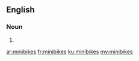 ==English==

===Noun===
{{head|en|plural}}

# {{plural of|minibike|lang=en}}

[[ar:minibikes]]
[[fr:minibikes]]
[[ku:minibikes]]
[[my:minibikes]]